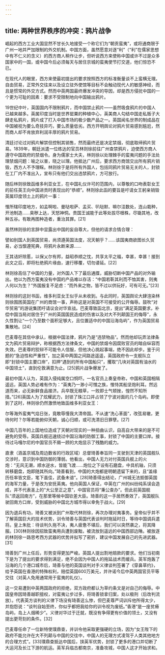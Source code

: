 ```yaml
---
---
---
```

title: 两种世界秩序的冲突：鸦片战争
---




崛起的西方工业大国显然不甘长久地接受一个称它们为“朝贡蛮夷”，或将通商限于广州一地并严加限制的外交机制。中国方面，虽然愿意对逐“利”（“利”在儒家思想中有不仁义的含义）的西方商人稍作让步，但听说西方来使称中国或许不过是众多国家中的一国，或中国今后必须每天与居住京城的蛮夷使节打交道，他们惊恐不已。

在现代人的眼里，西方来使最初提出的要求按照西方的标准衡量谈不上蛮横无理。自由贸易，正常外交往来以及设立驻外使馆等目标不会触动现代人的敏感神经，而且是惯常的外交方式。然而中英两国最终爆发冲突的导因，却是西方侵扰中国的一个更为可耻的因素：要求不受限制地向中国输出鸦片。

19世纪中叶，英国国内不限制鸦片，而中国禁止鸦片——虽然吸食鸦片的中国人已越来越多。英属印度当时是世界罂粟的种植中心，英美商人勾结中国走私贩子大肆走私鸦片，鸦片成了打入中国市场的极少数产品之一。英国闻名世界的制成品在中国被视为要么奇技异巧，要么质量低劣。西方开明舆论对鸦片贸易感到尴尬，然而商人却不肯放弃利润丰厚的鸦片贸易。

清廷讨论过对鸦片解禁但控制其销售，然而最终还是决定禁烟，彻底取缔鸦片贸易。1839年，朝廷派遣一位练达的官员林则徐前往广州查禁鸦片，迫使西方商人遵守中国政府的禁烟令。身为儒家士大夫，林则徐以处理棘手的蛮夷问题的手法处理禁烟问题：喻之以害，晓之以理。他抵达广州后，要求西方商馆交出所有鸦片销毁，西方人不予理睬。林则徐于是将所有外国人，包括同鸦片贸易无关的人，封锁在工厂内不准出入，宣布只有他们交出违禁鸦片，方可放行。

随后林则徐致函维多利亚女王，在中国礼仪许可的范围内，以尊敬的口吻表彰女王的前任英王向中国进贡时表现出的“恭顺”。林则徐此函的要旨是吁请女王躬亲销毁英属印度领土上的鸦片一事：

惟所辖印度地方，如孟啊啦、曼哒啦萨、孟买、叭哒默、嘛尔洼数处，连山栽种，开池制造……臭秽上达，天怒神恫。贵国王诚能于此等处拔尽根株，尽锄其地，改种五谷。有敢再图种造者，重治其罪。[21]

虽然林则徐的言辞中显露出中国的妄自尊大，但他的请求合情合理：

譬如别国人到英国贸易，尚须遵英国法度，况天朝乎？……该国夷商欲图长久贸易，必当懔遵宪典，将鸦片永断来源……

王其诘奸除慝，以保乂尔有邦，益昭恭顺之忱，共享太平之福，幸甚，幸甚！接到此文之后，即将杜绝鸦片缘由，速行移覆，切勿诿延。[22]

林则徐高估了中国的力量，对外国人下了最后通牒，威胁切断中国产品的对外输出。他以为西方蛮夷没有中国的产品难以存活：“中国若靳其利而不恤其害，则夷人何以为生？”外国报复不足虑：“而外来之物，皆不过以供玩好，可有可无。”[23]

林则徐的这封书函，维多利亚女王似乎从未收到。与此同时，英国舆论大肆渲染林则徐围困英国在广州的商馆一事，声称这是对英国不可接受的公开侮辱。鼓吹“对华贸易”的游说集团吁请议会对华宣战。巴麦尊致函北京，提出“满足英国要求，补偿中国当局对居住于广州的英国国民造成的伤害以及对大不列颠国王的侮辱”，永久性割让“一个乃至数个面积足够大，且位置适中的中国沿海岛屿”，作为英国贸易集散地。[24]

巴麦尊在其信中承认，根据中国法律，鸦片乃是“违禁物品”。然而他却玩弄法律条文为鸦片贸易辩护，称根据西方法律条文，中国的禁烟令因腐败官员的暗自纵容而失效。巴麦尊的狡辩不可能令人信服，但他决心挑起事端，绝不因此却步。鉴于问题的“急迫性和严重性”，加之英中两国之间路途遥遥，英国政府令一支舰队立即“封锁中国主要口岸”，扣押“遇到的所有中国船只”，攫取“几块对英国有油水的中国领土”，直到伦敦满意为止。[25]鸦片战争爆发了。

最初中国人认为，英国入侵纯属空口恫吓。一名官员上奏皇帝称，中国和英国相隔遥远，英国人势必难有作为：“英夷乃一渺小可憎之族，惟恃其船坚炮利耳。然远道而来，必无新鲜食品接济。兵卒既无粮草，一败即士气顿挫，惶然不知所措。”[26]英国人为了炫耀武力，封锁了珠江口并占领了宁波对面的几个岛屿。即使到了这时，林则徐仍然激愤地致函维多利亚女王：

尔等海外蛮夷气焰日张，竟敢辱慢我大清帝国。不从速“洗心革面”，改弦易辙，更待何时？尔等若能俯仰天朝，诚心归顺，或可洗清旧日罪孽。[27]

中国几百年的上国地位造成了天朝对现实的一种扭曲认识，自高自大带来的是不可避免的受辱。英国兵舰迅速绕过中国沿海的防御工事，封锁了中国的主要口岸。接待过马嘎尔尼的中国官员不屑一顾的大炮显示了残酷的威力。

直隶（涵盖京城及周边数省的行政区域）总督琦善奉旨同一支驶到天津的英国舰队交涉时，意识到中国防御的薄弱。他看出，中国人无力对付英国兵舰上的火炮：“无风无潮，顺水逆水，皆能飞渡……炮位之下设有石磨盘，中具机轴，只须转移磨盘，炮即随其所向。”琦善看到，中国的大炮都是明朝遗留下来的，且“盖缘历任率皆文臣，笔下虽佳，武备未谙”。[28]琦善得出结论，广州城无法抵御英国的海军力量，于是改为安抚英夷。他向英国人保证，中英在广州的纠纷纯系误会造成，并不代表圣上的“大公至正之意”，中国官员将“秉公查办”。但此前英国舰队“须返回南方”，在那里等候中国钦差大臣。琦善的这一手居然奏效了，英国舰队驶回南方口岸，受到威胁的中国北方城市得以幸免于战火。[29]

因为退兵有功，琦善又被派到广州取代林则徐，再次办理对夷事务。皇帝似乎并不了解英国巨大的技术优势，训令琦善与英国代表谈判时拖延时日，等待中国调兵遣将。皇上朱批：待谈判久拖不决，夷人疲惫不堪后，我们可以突然袭之，将其降服。[30]林则徐因招致蛮夷用兵遭到废黜，被流放到遥远的中国西部边陲。被放逐的林则徐一路思考西方武器的优势并拟写了密折，建议中国发展自己的先进武器。[31]

琦善到广州上任后，形势变得更加严峻。英国人提出割地赔款的要求。他们当初南下是为了提出的要求得到满足，绝不会因为中国人的拖延战术而缓兵。英军炮轰了沿海的几个港口城市后，琦善与他的英国谈判对手义律谈判签署了《穿鼻草约》，给予英国在香港的特殊权利，赔偿英国600万美元，并许诺今后中英两国官员平等交往（对英人免用通常用于蛮夷的礼仪）。

这一交易遭到中英两国政府的拒绝，双方政府都认为草约条文是对自己的侮辱。中国皇帝因琦善越职擅权，对蛮夷让步过多，将琦善锁拿归案，处以极刑（后改判流放）。代表英方谈判的义律下场没有琦善这么惨，但巴麦尊严词训斥他所得太少，并抱怨说：“谈判自始至终，你似乎都把我给你的训令视为废纸。”香港“是一座贫瘠岛屿，岛上人烟稀少”。义律对华过于迁就，既没有争得更有价值的领土，又没有提出更苛刻的条件。[32]

巴麦尊任命了一位新特使璞鼎查，并训令他采取更强硬的立场，因为“女王陛下的政府不能允许在大不列颠与中国的交往中，中国人的无理方式凌驾于人类其他地方的合理方式”。[33]璞鼎查抵达中国后，挟英军优势，封锁了更多的港口并切断了大运河及长江下游的航运。英军兵临古都南京，准备攻城，中国人这才开始求和。